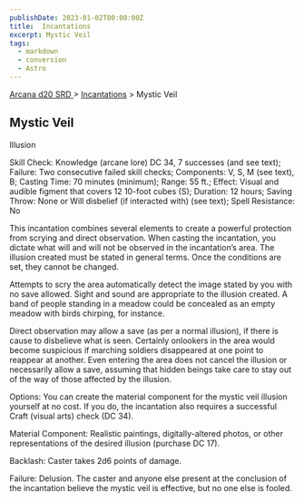 ```yaml
---
publishDate: 2023-01-02T00:00:00Z
title:  Incantations
excerpt: Mystic Veil
tags:
  - markdown
  - conversion
  - Astro
---
```


[ Arcana d20 SRD ](/#arcanaD20) > [ Incantations](arcana-d20-srd-incantations-index) > Mystic Veil

##  Mystic Veil

Illusion

Skill Check: Knowledge (arcane lore) DC 34, 7 successes (and see text);
Failure: Two consecutive failed skill checks; Components: V, S, M (see text),
B; Casting Time: 70 minutes (minimum); Range: 55 ft.; Effect: Visual and
audible figment that covers 12 10-foot cubes (S); Duration: 12 hours; Saving
Throw: None or Will disbelief (if interacted with) (see text); Spell
Resistance: No

This incantation combines several elements to create a powerful protection
from scrying and direct observation. When casting the incantation, you dictate
what will and will not be observed in the incantation’s area. The illusion
created must be stated in general terms. Once the conditions are set, they
cannot be changed.

Attempts to scry the area automatically detect the image stated by you with no
save allowed. Sight and sound are appropriate to the illusion created. A band
of people standing in a meadow could be concealed as an empty meadow with
birds chirping, for instance.

Direct observation may allow a save (as per a normal illusion), if there is
cause to disbelieve what is seen. Certainly onlookers in the area would become
suspicious if marching soldiers disappeared at one point to reappear at
another. Even entering the area does not cancel the illusion or necessarily
allow a save, assuming that hidden beings take care to stay out of the way of
those affected by the illusion.

Options: You can create the material component for the mystic veil illusion
yourself at no cost. If you do, the incantation also requires a successful
Craft (visual arts) check (DC 34).

Material Component: Realistic paintings, digitally-altered photos, or other
representations of the desired illusion (purchase DC 17).

Backlash: Caster takes 2d6 points of damage.

Failure: Delusion. The caster and anyone else present at the conclusion of the
incantation believe the mystic veil is effective, but no one else is fooled.

